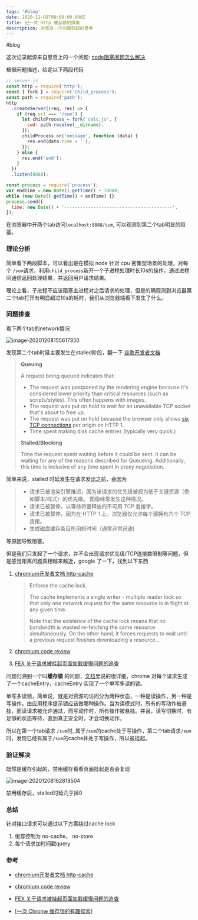 ```yaml
---
tags: '#blog'
date: 2020-12-08T00:00:00.000Z
title: 记一次 http 缓存锁的探索
description: 对思否一个问题引起的思考
---
```


#blog

这次记录起源来自思否上的一个问题: [node阻塞问题怎么解决](https://segmentfault.com/q/1010000038403087)

根据问题描述，给定以下两段代码

```js
// server.js
const http = require('http');
const { fork } = require('child_process');
const path = require('path');
http
  .createServer((req, res) => {
    if (req.url === '/sum') {
      let childProcess = fork('calc.js', {
        cwd: path.resolve(__dirname),
      });
      childProcess.on('message', function (data) {
        res.end(data.time + '');
      });
    } else {
      res.end('end');
    }
  })
  .listen(8888);

```

```js
const process = require('process');
var endTime = new Date().getTime() + 10000;
while (new Date().getTime() < endTime) {}
process.send({
  time: new Date() + '-----------------------------------------',
});

```

在浏览器中开两个tab访问`localhost:8888/sum`, 可以观测到第二个tab明显的阻塞。

### 理论分析

简单看下两段脚本，可以看出是在模拟 node 针对 cpu 密集型场景的处理，对每个 `/sum`请求，利用`child_process`新开一个子进程处理时长10s的操作，通过进程间通信返回处理结果，并返回用户请求结果。

理论上看，子进程不应该阻塞主进程对之后请求的处理，但是的确观测到浏览器第二个tab打开有明显超过10s的耗时，我们从浏览器端看下发生了什么。

### 问题排查

看下两个tab的network情况

![image-20201208155617350](https://cdn.jsdelivr.net/gh/feikerwu/figure-bed@master/assets/image-20201208155617350.png)



发现第二个tab时延主要发生在stalled阶段，翻一下 [谷歌开发者文档](https://developers.google.com/web/tools/chrome-devtools/network/understanding-resource-timing#viewing_in_devtools)

> **Queuing**
>
> A request being queued indicates that:
>
> - The request was postponed by the rendering engine because it's considered lower priority than critical resources (such as scripts/styles). This often happens with images.
> - The request was put on hold to wait for an unavailable TCP socket that's about to free up.
> - The request was put on hold because the browser only allows [six TCP connections](https://crbug.com/12066) per origin on HTTP 1.
> - Time spent making disk cache entries (typically very quick.)
>
>  **Stalled/Blocking**
>
> Time the request spent waiting before it could be sent. It can be waiting for any of the reasons described for Queueing. Additionally, this time is inclusive of any time spent in proxy negotiation.

简单来说，stalled 时延发生在请求发出之前，会因为

> - 请求已被渲染引擎推迟，因为该请求的优先级被视为低于关键资源（例如脚本/样式）的优先级。 图像经常发生这种情况。
> - 请求已被暂停，以等待将要释放的不可用 TCP 套接字。
> - 请求已被暂停，因为在 HTTP 1 上，浏览器仅允许每个源拥有六个 TCP 连接。
> - 生成磁盘缓存条目所用的时间（通常非常迅速)

等原因导致阻塞。

但是我们只发起了一个请求，并不会出现请求优先级/TCP连接数限制等问题，但是感觉距离问题真相越来越近，google 了一下，找到以下东西

1. [chromium开发者文档 http-cache ](https://www.chromium.org/developers/design-documents/network-stack/http-cache)

   > Enforce the cache lock.
   >
   > The cache implements a single writer - multiple reader lock so that only one network request for the same resource is in flight at any given time.
   >
   > Note that the existence of the cache lock means that no bandwidth is wasted re-fetching the same resource simultaneously. On the other hand, it forces requests to wait until a previous request finishes downloading a resource...

2. [chromium code review](https://codereview.chromium.org/345643003)

3. [FEX 关于请求被挂起页面加载缓慢问题的追查](https://fex.baidu.com/blog/2015/01/chrome-stalled-problem-resolving-process/)

问题归溯到一个叫**缓存锁** 的问题，[文档](https://www.chromium.org/developers/design-documents/network-stack/http-cache)里说的很详细，chrome 对每个请求生成了一个cacheEntry，cacheEntry 实现了一个单写多读的锁。

单写多读锁，简单说，就是对资源的访问分为两种状态，一种是读操作，另一种是写操作。由应用程序提示锁应该做哪种操作。当为读模式时，所有的写动作被悬挂，而读请求被允许通过，而写动作时，所有操作被悬挂。并且，读写切换时，有足够的状态等待，直到真正安全时，才会切换动作。

所以在第一个tab请求 `/sum`时, 属于`/sum`的cache处于写操作，第二个tab请求`/sum`时，发现已经有属于`/sum`的cache并处于写操作，所以被挂起。

### 验证解决

既然是缓存引起的，禁用缓存看看页面挂起是否会复现

![image-20201208162818504](https://cdn.jsdelivr.net/gh/feikerwu/figure-bed@master/assets/image-20201208162818504.png)

禁用缓存后，stalled时延几乎掉0



### 总结

针对接口请求可以通过以下方案绕过cache lock

1. 缓存控制为 no-cache， no-store
2. 每个请求加时间戳query



### 参考

+ [chromium开发者文档 http-cache ](https://www.chromium.org/developers/design-documents/network-stack/http-cache)
+ [chromium code review](https://codereview.chromium.org/345643003)
+ [FEX 关于请求被挂起页面加载缓慢问题的追查](https://fex.baidu.com/blog/2015/01/chrome-stalled-problem-resolving-process/)

+ [[一次 Chrome 缓存锁的有趣探索](https://www.codesky.me/archives/something-about-chrome-cache-lock.wind)]

